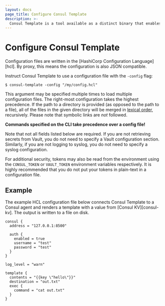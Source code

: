 ```yaml
---
layout: docs
page_title: Configure Consul Template
description: >-
  Consul Template is a tool available as a distinct binary that enables dynamic application configuration and secrets rotation for Consul deployments based on Go templates.
---
```


# Configure Consul Template

Configuration files are written in the [HashiCorp Configuration Language][hcl].
By proxy, this means the configuration is also JSON compatible.

Instruct Consul Template to use a configuration file with the `-config` flag:

```shell
$ consul-template -config "/my/config.hcl"
```

This argument may be specified multiple times to load multiple configuration
files. The right-most configuration takes the highest precedence. If the path to
a directory is provided (as opposed to the path to a file), all of the files in
the given directory will be merged in
[lexical order](http://golang.org/pkg/path/filepath/#Walk), recursively. Please
note that symbolic links are _not_ followed.

**Commands specified on the CLI take precedence over a config file!**

Note that not all fields listed below are required. If you are not retrieving
secrets from Vault, you do not need to specify a Vault configuration section.
Similarly, if you are not logging to syslog, you do not need to specify a
syslog configuration.

For additional security, tokens may also be read from the environment using the
`CONSUL_TOKEN` or `VAULT_TOKEN` environment variables respectively. It is highly
recommended that you do not put your tokens in plain-text in a configuration
file.

## Example

The example HCL configuration file below connects Consul Template to a Consul
agent and renders a template with a value from [Consul KV][consul-kv]. The
output is written to a file on disk.

```hcl
consul {
  address = "127.0.0.1:8500"

  auth {
    enabled = true
    username = "test"
    password = "test"
  }
}

log_level = "warn"

template {
  contents = "{{key \"hello\"}}"
  destination = "out.txt"
  exec {
    command = "cat out.txt"
  }
}
```